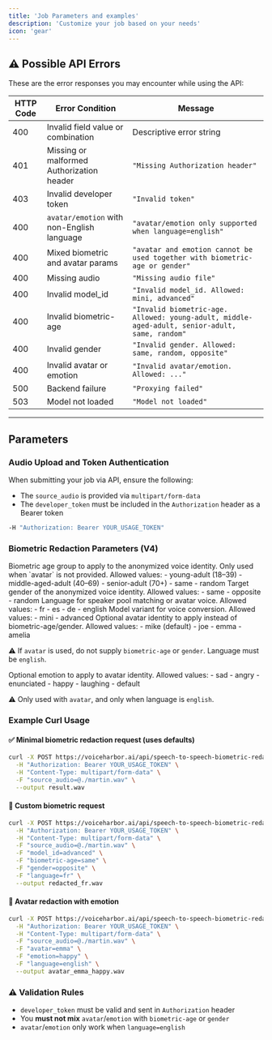 ```yaml
---
title: 'Job Parameters and examples'
description: 'Customize your job based on your needs'
icon: 'gear'
---
```


## ⚠️ Possible API Errors

These are the error responses you may encounter while using the API:

| HTTP Code | Error Condition | Message |
| --------- | --------------- | ------- |
| 400       | Invalid field value or combination | Descriptive error string |
| 401       | Missing or malformed Authorization header | `"Missing Authorization header"` |
| 403       | Invalid developer token | `"Invalid token"` |
| 400       | `avatar/emotion` with non-English language | `"avatar/emotion only supported when language=english"` |
| 400       | Mixed biometric and avatar params | `"avatar and emotion cannot be used together with biometric-age or gender"` |
| 400       | Missing audio | `"Missing audio file"` |
| 400       | Invalid model_id | `"Invalid model_id. Allowed: mini, advanced"` |
| 400       | Invalid biometric-age | `"Invalid biometric-age. Allowed: young-adult, middle-aged-adult, senior-adult, same, random"` |
| 400       | Invalid gender | `"Invalid gender. Allowed: same, random, opposite"` |
| 400       | Invalid avatar or emotion | `"Invalid avatar/emotion. Allowed: ..."` |
| 500       | Backend failure | `"Proxying failed"` |
| 503       | Model not loaded | `"Model not loaded"` |

---

## Parameters

### Audio Upload and Token Authentication

When submitting your job via API, ensure the following:
- The `source_audio` is provided via `multipart/form-data`
- The `developer_token` must be included in the `Authorization` header as a Bearer token

```bash
-H "Authorization: Bearer YOUR_USAGE_TOKEN"
```

### Biometric Redaction Parameters (V4)

<ResponseField name="biometric-age" type="string" default="young-adult">
Biometric age group to apply to the anonymized voice identity. Only used when `avatar` is not provided.
Allowed values:
- young-adult (18–39)
- middle-aged-adult (40–69)
- senior-adult (70+)
- same
- random
</ResponseField>

<ResponseField name="gender" type="string" default="random">
Target gender of the anonymized voice identity.
Allowed values:
- same
- opposite
- random
</ResponseField>

<ResponseField name="language" type="string" default="english">
Language for speaker pool matching or avatar voice.
Allowed values:
- fr
- es
- de
- english
</ResponseField>

<ResponseField name="model_id" type="string" default="mini">
Model variant for voice conversion.
Allowed values:
- mini
- advanced
</ResponseField>

<ResponseField name="avatar" type="string" optional>
Optional avatar identity to apply instead of biometric-age/gender.
Allowed values:
- mike (default)
- joe
- emma
- amelia

⚠️ If `avatar` is used, do not supply `biometric-age` or `gender`. Language must be `english`.
</ResponseField>

<ResponseField name="emotion" type="string" optional>
Optional emotion to apply to avatar identity.
Allowed values:
- sad
- angry
- enunciated
- happy
- laughing
- default

⚠️ Only used with `avatar`, and only when language is `english`.
</ResponseField>

### Example Curl Usage

#### ✅ Minimal biometric redaction request (uses defaults)

```bash
curl -X POST https://voiceharbor.ai/api/speech-to-speech-biometric-redaction \
  -H "Authorization: Bearer YOUR_USAGE_TOKEN" \
  -H "Content-Type: multipart/form-data" \
  -F "source_audio=@./martin.wav" \
  --output result.wav
```

#### 🎯 Custom biometric request

```bash
curl -X POST https://voiceharbor.ai/api/speech-to-speech-biometric-redaction \
  -H "Authorization: Bearer YOUR_USAGE_TOKEN" \
  -H "Content-Type: multipart/form-data" \
  -F "source_audio=@./martin.wav" \
  -F "model_id=advanced" \
  -F "biometric-age=same" \
  -F "gender=opposite" \
  -F "language=fr" \
  --output redacted_fr.wav
```

#### 👤 Avatar redaction with emotion

```bash
curl -X POST https://voiceharbor.ai/api/speech-to-speech-biometric-redaction \
  -H "Authorization: Bearer YOUR_USAGE_TOKEN" \
  -H "Content-Type: multipart/form-data" \
  -F "source_audio=@./martin.wav" \
  -F "avatar=emma" \
  -F "emotion=happy" \
  -F "language=english" \
  --output avatar_emma_happy.wav
```

### ⚠️ Validation Rules

- `developer_token` must be valid and sent in `Authorization` header
- You **must not mix** `avatar`/`emotion` with `biometric-age` or `gender`
- `avatar`/`emotion` only work when `language=english`
